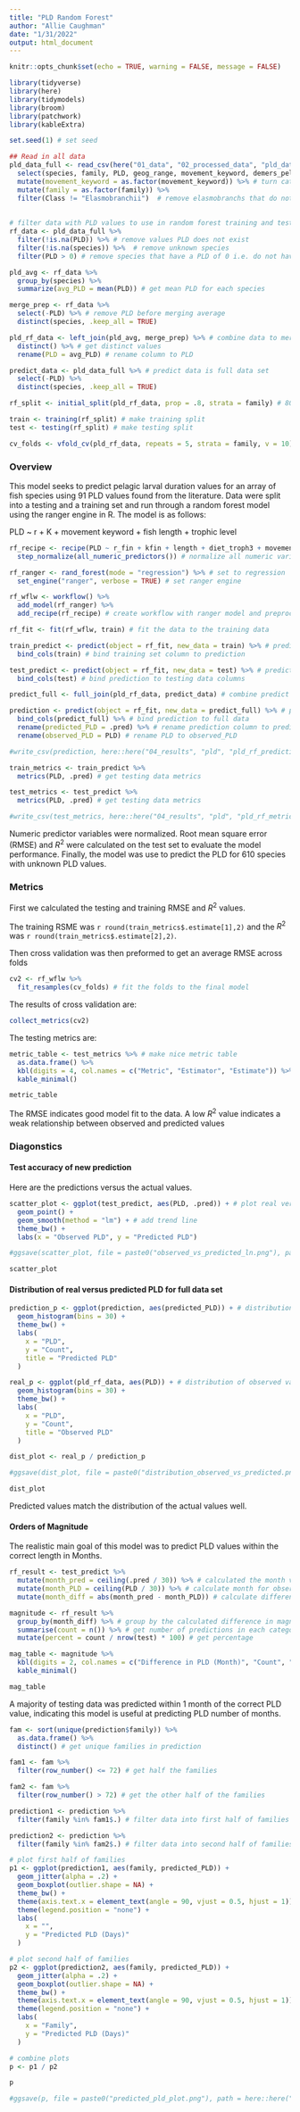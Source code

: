 ```yaml
---
title: "PLD Random Forest"
author: "Allie Caughman"
date: "1/31/2022"
output: html_document
---
```


```r
knitr::opts_chunk$set(echo = TRUE, warning = FALSE, message = FALSE)

library(tidyverse)
library(here)
library(tidymodels)
library(broom)
library(patchwork)
library(kableExtra)

set.seed(1) # set seed
```

```r
## Read in all data
pld_data_full <- read_csv(here("01_data", "02_processed_data", "pld_data.csv")) %>% # load in the data
  select(species, family, PLD, geog_range, movement_keyword, demers_pelag, length, common_name, kfin, r_fin, diet_troph3, Class, iucn_category) %>%
  mutate(movement_keyword = as.factor(movement_keyword)) %>% # turn categorical variables into factors
  mutate(family = as.factor(family)) %>%
  filter(Class != "Elasmobranchii")  # remove elasmobranchs that do not have a larval stage
 
  
# filter data with PLD values to use in random forest training and testing
rf_data <- pld_data_full %>%
  filter(!is.na(PLD)) %>% # remove values PLD does not exist
  filter(!is.na(species)) %>%  # remove unknown species
  filter(PLD > 0) # remove species that have a PLD of 0 i.e. do not have a larval stage

pld_avg <- rf_data %>%
  group_by(species) %>%
  summarize(avg_PLD = mean(PLD)) # get mean PLD for each species

merge_prep <- rf_data %>%
  select(-PLD) %>% # remove PLD before merging average
  distinct(species, .keep_all = TRUE)

pld_rf_data <- left_join(pld_avg, merge_prep) %>% # combine data to merge average species PLD values with species list
  distinct() %>% # get distinct values
  rename(PLD = avg_PLD) # rename column to PLD

predict_data <- pld_data_full %>% # predict data is full data set
  select(-PLD) %>%
  distinct(species, .keep_all = TRUE)
```

```r
rf_split <- initial_split(pld_rf_data, prop = .8, strata = family) # 80/20% split for training/testing

train <- training(rf_split) # make training split
test <- testing(rf_split) # make testing split

cv_folds <- vfold_cv(pld_rf_data, repeats = 5, strata = family, v = 10) # folds for cross validation
```

### Overview

This model seeks to predict pelagic larval duration values for an array of fish species using 91 PLD values found from the literature. Data were split into a testing and a training set and run through a random forest model using the ranger engine in R. The model is as follows:

PLD ~ r + K + movement keyword + fish length + trophic level

```r
rf_recipe <- recipe(PLD ~ r_fin + kfin + length + diet_troph3 + movement_keyword, data = train) %>% # create prepossessing recipe
  step_normalize(all_numeric_predictors()) # normalize all numeric variables
```

```r
rf_ranger <- rand_forest(mode = "regression") %>% # set to regression
  set_engine("ranger", verbose = TRUE) # set ranger engine
```

```r
rf_wflw <- workflow() %>%
  add_model(rf_ranger) %>%
  add_recipe(rf_recipe) # create workflow with ranger model and preprocessed rf model
```

```r
rf_fit <- fit(rf_wflw, train) # fit the data to the training data
```


```r
train_predict <- predict(object = rf_fit, new_data = train) %>% # predict the training set
  bind_cols(train) # bind training set column to prediction

test_predict <- predict(object = rf_fit, new_data = test) %>% # predict the training set
  bind_cols(test) # bind prediction to testing data columns

predict_full <- full_join(pld_rf_data, predict_data) # combine predict data with training data

prediction <- predict(object = rf_fit, new_data = predict_full) %>% # predict the training set
  bind_cols(predict_full) %>% # bind prediction to full data
  rename(predicted_PLD = .pred) %>% # rename prediction column to predicted_PLD
  rename(observed_PLD = PLD) # rename PLD to observed_PLD

#write_csv(prediction, here::here("04_results", "pld", "pld_rf_predictions.csv"))
```

```r
train_metrics <- train_predict %>%
  metrics(PLD, .pred) # get testing data metrics

test_metrics <- test_predict %>%
  metrics(PLD, .pred) # get testing data metrics

#write_csv(test_metrics, here::here("04_results", "pld", "pld_rf_metrics.csv"))
```

Numeric predictor variables were normalized. Root mean square error (RMSE) and $R^2$ were calculated on the test set to evaluate the model performance. Finally, the model was use to predict the PLD for 610 species with unknown PLD values.

### Metrics

First we calculated the testing and training RMSE and $R^2$ values. 

The training RSME was `r round(train_metrics$.estimate[1],2)` and the $R^2$ was `r round(train_metrics$.estimate[2],2)`.

Then cross validation was then preformed to get an average RMSE across folds

```r
cv2 <- rf_wflw %>%
  fit_resamples(cv_folds) # fit the folds to the final model
```

The results of cross validation are:

```r
collect_metrics(cv2)
```

The testing metrics are:

```r
metric_table <- test_metrics %>% # make nice metric table
  as.data.frame() %>%
  kbl(digits = 4, col.names = c("Metric", "Estimator", "Estimate")) %>%
  kable_minimal()
```

```r
metric_table
```

The RMSE indicates good model fit to the data.  A low $R^2$ value indicates a weak relationship between observed and predicted values

### Diagonstics

#### Test accuracy of new prediction

Here are the predictions versus the actual values.

```r
scatter_plot <- ggplot(test_predict, aes(PLD, .pred)) + # plot real versus predicted
  geom_point() +
  geom_smooth(method = "lm") + # add trend line
  theme_bw() +
  labs(x = "Observed PLD", y = "Predicted PLD")

#ggsave(scatter_plot, file = paste0("observed_vs_predicted_ln.png"), path = here::here("05_figs", "pld"))
```

```r
scatter_plot
```


#### Distribution of real versus predicted PLD for full data set

```r
prediction_p <- ggplot(prediction, aes(predicted_PLD)) + # distribution of predicted values
  geom_histogram(bins = 30) +
  theme_bw() +
  labs(
    x = "PLD",
    y = "Count",
    title = "Predicted PLD"
  )

real_p <- ggplot(pld_rf_data, aes(PLD)) + # distribution of observed values
  geom_histogram(bins = 30) +
  theme_bw() +
  labs(
    x = "PLD",
    y = "Count",
    title = "Observed PLD"
  )

dist_plot <- real_p / prediction_p

#ggsave(dist_plot, file = paste0("distribution_observed_vs_predicted.png"), path = here::here("05_figs", "pld"))
```

```r
dist_plot
```

Predicted values match the distribution of the actual values well.

#### Orders of Magnitude

The realistic main goal of this model was to predict PLD values within the correct length in Months. 

```r
rf_result <- test_predict %>%
  mutate(month_pred = ceiling(.pred / 30)) %>% # calculated the month value for the predicted PLD
  mutate(month_PLD = ceiling(PLD / 30)) %>% # calculate month for observed PLD
  mutate(month_diff = abs(month_pred - month_PLD)) # calculate difference between month value for predicted and observed PLDs

magnitude <- rf_result %>%
  group_by(month_diff) %>% # group by the calculated difference in magnitude
  summarise(count = n()) %>% # get number of predictions in each category
  mutate(percent = count / nrow(test) * 100) # get percentage
```

```r
mag_table <- magnitude %>%
  kbl(digits = 2, col.names = c("Difference in PLD (Month)", "Count", "Percent")) %>%
  kable_minimal()
```

```r
mag_table
```

A majority of testing data was predicted within 1 month of the correct PLD value, indicating this model is useful at predicting PLD number of months.

```r
fam <- sort(unique(prediction$family)) %>%
  as.data.frame() %>%
  distinct() # get unique families in prediction

fam1 <- fam %>%
  filter(row_number() <= 72) # get half the families

fam2 <- fam %>%
  filter(row_number() > 72) # get the other half of the families

prediction1 <- prediction %>%
  filter(family %in% fam1$.) # filter data into first half of families

prediction2 <- prediction %>%
  filter(family %in% fam2$.) # filter data into second half of families

# plot first half of families
p1 <- ggplot(prediction1, aes(family, predicted_PLD)) +
  geom_jitter(alpha = .2) +
  geom_boxplot(outlier.shape = NA) +
  theme_bw() +
  theme(axis.text.x = element_text(angle = 90, vjust = 0.5, hjust = 1)) +
  theme(legend.position = "none") +
  labs(
    x = "",
    y = "Predicted PLD (Days)"
  )

# plot second half of families
p2 <- ggplot(prediction2, aes(family, predicted_PLD)) +
  geom_jitter(alpha = .2) +
  geom_boxplot(outlier.shape = NA) +
  theme_bw() +
  theme(axis.text.x = element_text(angle = 90, vjust = 0.5, hjust = 1)) +
  theme(legend.position = "none") +
  labs(
    x = "Family",
    y = "Predicted PLD (Days)"
  )

# combine plots
p <- p1 / p2

p

#ggsave(p, file = paste0("predicted_pld_plot.png"), path = here::here("05_figs", "pld"), width = 10, height = 8)
```
